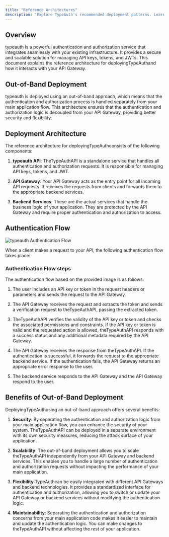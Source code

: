 ```yaml
---
title: "Reference Architectures"
description: "Explore TypeAuth's recommended deployment patterns. Learn how to integrate our authentication service with your existing API infrastructure securely."
---
```


## Overview

typeauth is a powerful authentication and authorization service that integrates seamlessly with your existing infrastructure. It provides a secure and scalable solution for managing API keys, tokens, and JWTs. This document explains the reference architecture for deployingTypeAuthand how it interacts with your API Gateway.

## Out-of-Band Deployment

typeauth is deployed using an out-of-band approach, which means that the authentication and authorization process is handled separately from your main application flow. This architecture ensures that the authentication and authorization logic is decoupled from your API Gateway, providing better security and flexibility.

## Deployment Architecture

The reference architecture for deployingTypeAuthconsists of the following components:

1. **typeauth API**: TheTypeAuthAPI is a standalone service that handles all authentication and authorization requests. It is responsible for managing API keys, tokens, and JWT.

2. **API Gateway**: Your API Gateway acts as the entry point for all incoming API requests. It receives the requests from clients and forwards them to the appropriate backend services.

3. **Backend Services**: These are the actual services that handle the business logic of your application. They are protected by the API Gateway and require proper authentication and authorization to access.

## Authentication Flow

![typeauth Authentication Flow](https://developers.userzero.io/diagram-docs.png)

When a client makes a request to your API, the following authentication flow takes place:

### Authentication Flow steps

The authentication flow based on the provided image is as follows:

1. The user includes an API key or token in the request headers or parameters and sends the request to the API Gateway.

2. The API Gateway receives the request and extracts the token and sends a verification request to theTypeAuthAPI, passing the extracted token.

3. TheTypeAuthAPI verifies the validity of the API key or token and checks the associated permissions and constraints. If the API key or token is valid and the requested action is allowed, theTypeAuthAPI responds with a success status and any additional metadata required by the API Gateway.

4. The API Gateway receives the response from theTypeAuthAPI. If the authentication is successful, it forwards the request to the appropriate backend service. If the authentication fails, the API Gateway returns an appropriate error response to the user.

5. The backend service responds to the API Gateway and the API Gateway respond to the user.

## Benefits of Out-of-Band Deployment

DeployingTypeAuthusing an out-of-band approach offers several benefits:

1. **Security**: By separating the authentication and authorization logic from your main application flow, you can enhance the security of your system. TheTypeAuthAPI can be deployed in a separate environment with its own security measures, reducing the attack surface of your application.

2. **Scalability**: The out-of-band deployment allows you to scale theTypeAuthAPI independently from your API Gateway and backend services. This enables you to handle a large number of authentication and authorization requests without impacting the performance of your main application.

3. **Flexibility**:TypeAuthcan be easily integrated with different API Gateways and backend technologies. It provides a standardized interface for authentication and authorization, allowing you to switch or update your API Gateway or backend services without modifying the authentication logic.

4. **Maintainability**: Separating the authentication and authorization concerns from your main application code makes it easier to maintain and update the authentication logic. You can make changes to theTypeAuthAPI without affecting the rest of your application.
